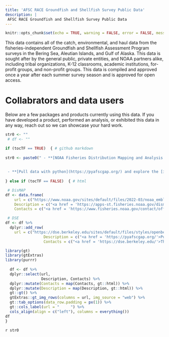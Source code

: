 ```yaml
---
title: 'AFSC RACE Groundfish and Shellfish Survey Public Data'
description: |
 AFSC RACE Groundfish and Shellfish Survey Public Data
---
```


```r
knitr::opts_chunk$set(echo = TRUE, warning = FALSE, error = FALSE, message = FALSE)
```

This data contains all of the catch, environmental, and haul data from the fisheries-independent Groundfish and Shellfish Assessment Program surveys in the Bering Sea, Aleutian Islands, and Gulf of Alaska. This data is sought after by the general public, private entities, and NOAA partners alike, including tribal organizations, K-12 classrooms, academic institutions, for-profit groups, and non-profit groups. This data is compiled and approved once a year after each summer survey season and is approved for open access. 

# Collabrators and data users

Below are a few packages and products currently using this data. If you have developed a product, performed an analysis, or exhibited this data in any way, reach out so we can showcase your hard work. 

```r

str0 <- ""
 # df <- ""

if (tocTF == TRUE)  { # github markdown
  
str0 <- paste0(" - **[NOAA Fisheries Distribution Mapping and Analysis Portal](https://apps-st.fisheries.noaa.gov/dismap)**; *[NOAA Fisheries Office of Science and Technology](https://www.fisheries.noaa.gov/contact/office-science-and-technology)*
               
               
 - **[Pull data with python](https://pyafscgap.org/) and explore the [in-browser visualization tool](https://app.pyafscgap.org/'). Reference their [example Python notebook](https://mybinder.org/v2/gh/SchmidtDSE/afscgap/main?urlpath=/tree/index.ipynb)**; *[The Eric and Wendy Schmidt Center for Data Science and the Environment at UC Berkeley](https://dse.berkeley.edu/), including sam.pottinger@berkeley.edu, ccmartinez@berkeley.edu, gzarpellon@berkeley.edu, and kkoy@berkeley.edu.* ")
  
} else if (tocTF == FALSE)  { # html

 # DisMAP
df <- data.frame(    
    url = c("https://www.noaa.gov/sites/default/files/2022-03/noaa_emblem_logo-2022.png"), 
    Description = c("<a href = 'https://apps-st.fisheries.noaa.gov/dismap'>NOAA Fisheries Distribution Mapping and Analysis Portal</a>"), 
    Contacts = c("<a href = 'https://www.fisheries.noaa.gov/contact/office-science-and-technology'>NOAA Fisheries Office of Science and Technology</a>"))

 # DSE
df <- df %>% 
  dplyr::add_row(
    url = c("https://dse.berkeley.edu/sites/default/files/styles/openberkeley_image_full/public/general/dse_logostack.png"), 
                 Description = c("<a href = 'https://pyafscgap.org/'>Pull data with python</a> and explore the <a href = 'https://app.pyafscgap.org/'>in-browser visualization tool</a>. Reference their <a href = 'https://mybinder.org/v2/gh/SchmidtDSE/afscgap/main?urlpath=/tree/index.ipynb'>example Python notebook</a>"), 
                 Contacts = c("<a href = 'https://dse.berkeley.edu/'>The Eric and Wendy Schmidt Center for Data Science and the Environment at UC Berkeley</a>; <a href = 'mailto: sam.pottinger@berkeley.edu'>Sam Pottinger</a>, <a href = 'mailto: ccmartinez@berkeley.edu'>Ciera Martinez</a>, <a href = 'mailto: gzarpellon@berkeley.edu'>Giulia Zarpellon</a>, and <a href = 'mailto: kkoy@berkeley.edu'>Kevin Koy</a>"))

library(gt)
library(gtExtras)
library(purrr)
  
  df <- df %>%
  dplyr::select(url, 
                Description, Contacts) %>%
  dplyr::mutate(Contacts = map(Contacts, gt::html)) %>%
  dplyr::mutate(Description = map(Description, gt::html)) %>%
  gt::gt() %>%
  gtExtras::gt_img_rows(columns = url, img_source = "web") %>%
  gt::tab_options(data_row.padding = px(1)) %>%
  gt::cols_label(url = "     ") %>%
  cols_align(align = c("left"), columns = everything())
df
}
```

`r str0`

